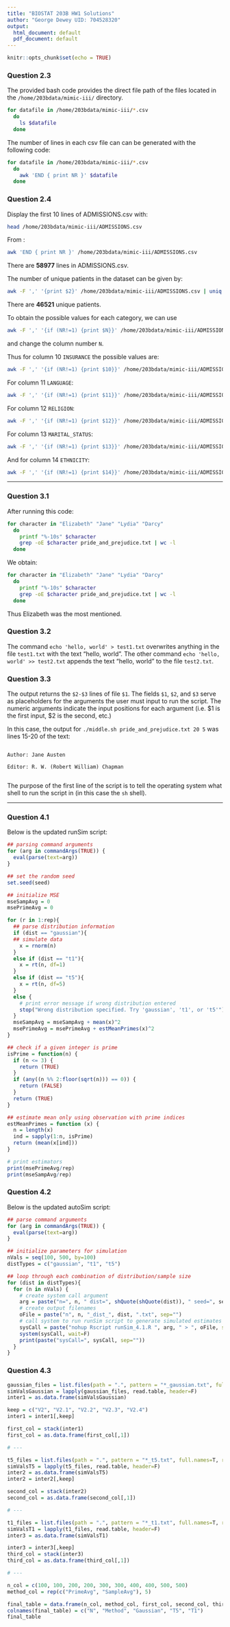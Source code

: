```yaml
---
title: "BIOSTAT 203B HW1 Solutions"
author: "George Dewey UID: 704528320"
output:
  html_document: default
  pdf_document: default
---
```


```r
knitr::opts_chunk$set(echo = TRUE)
```

### Question 2.3

The provided bash code provides the direct file path of the files located in the `/home/203bdata/mimic-iii/` directory.

```bash
for datafile in /home/203bdata/mimic-iii/*.csv
  do
    ls $datafile
  done
```

The number of lines in each csv file can can be generated with the following code:

```bash
for datafile in /home/203bdata/mimic-iii/*.csv
  do
    awk 'END { print NR }' $datafile
  done
```

### Question 2.4

Display the first 10 lines of ADMISSIONS.csv with: 

```bash
head /home/203bdata/mimic-iii/ADMISSIONS.csv
```

From :
```bash
awk 'END { print NR }' /home/203bdata/mimic-iii/ADMISSIONS.csv
```
There are **58977** lines in ADMISSIONS.csv.

The number of unique patients in the dataset can be given by:
```bash
awk -F ',' '{print $2}' /home/203bdata/mimic-iii/ADMISSIONS.csv | uniq | wc -l
```

There are **46521** unique patients.

To obtain the possible values for each category, we can use 
```bash
awk -F ',' '{if (NR!=1) {print $N}}' /home/203bdata/mimic-iii/ADMISSIONS.csv | sort | uniq
```
and change the column number `N`.
 
Thus for column 10 `INSURANCE` the possible values are:

```bash
awk -F ',' '{if (NR!=1) {print $10}}' /home/203bdata/mimic-iii/ADMISSIONS.csv | sort | uniq
```

For column 11 `LANGUAGE`:
```bash
awk -F ',' '{if (NR!=1) {print $11}}' /home/203bdata/mimic-iii/ADMISSIONS.csv | sort | uniq
```

For column 12 `RELIGION`:

```bash
awk -F ',' '{if (NR!=1) {print $12}}' /home/203bdata/mimic-iii/ADMISSIONS.csv | sort | uniq
```

For column 13 `MARITAL_STATUS`:

```bash
awk -F ',' '{if (NR!=1) {print $13}}' /home/203bdata/mimic-iii/ADMISSIONS.csv | sort | uniq
```

And for column 14 `ETHNICITY`:

```bash
awk -F ',' '{if (NR!=1) {print $14}}' /home/203bdata/mimic-iii/ADMISSIONS.csv | sort | uniq
```

---

### Question 3.1

After running this code:

```bash
for character in "Elizabeth" "Jane" "Lydia" "Darcy"
  do
    printf "%-10s" $character 
    grep -oE $character pride_and_prejudice.txt | wc -l
  done
```

We obtain:

```bash
for character in "Elizabeth" "Jane" "Lydia" "Darcy"
  do
    printf "%-10s" $character 
    grep -oE $character pride_and_prejudice.txt | wc -l
  done
```
Thus Elizabeth was the most mentioned.

### Question 3.2

The command `echo 'hello, world' > test1.txt` overwrites anything in the file `test1.txt` with the text "hello, world".  The other command `echo 'hello, world' >> test2.txt` appends the text "hello, world" to the file `test2.txt`.

### Question 3.3

The output returns the `$2-$3` lines of file `$1`.
The fields `$1`, `$2`, and `$3` serve as placeholders for the arguments the user must input to run the script.
The numeric arguments indicate the input positions for each argument (i.e. $1 is the first input, $2 is the second, etc.)

In this case, the output for `./middle.sh pride_and_prejudice.txt 20 5` was lines 15-20 of the text:

```

Author: Jane Austen

Editor: R. W. (Robert William) Chapman


```

The purpose of the first line of the script is to tell the operating system what shell to run the script in (in this case the `sh` shell).

---

### Question 4.1

Below is the updated runSim script:

```r
## parsing command arguments
for (arg in commandArgs(TRUE)) {
  eval(parse(text=arg))
}

## set the random seed
set.seed(seed)

## initialize MSE
mseSampAvg = 0
msePrimeAvg = 0

for (r in 1:rep){
  ## parse distribution information
  if (dist == "gaussian"){
  ## simulate data
    x = rnorm(n)
  }
  else if (dist == "t1"){
    x = rt(n, df=1)
  }
  else if (dist == "t5"){
    x = rt(n, df=5)
  }
  else {
    # print error message if wrong distribution entered
    stop("Wrong distribution specified. Try 'gaussian', 't1', or 't5'")
  }
  mseSampAvg = mseSampAvg + mean(x)^2
  msePrimeAvg = msePrimeAvg + estMeanPrimes(x)^2
}

## check if a given integer is prime
isPrime = function(n) {
  if (n <= 3) {
    return (TRUE)
  }
  if (any((n %% 2:floor(sqrt(n))) == 0)) {
    return (FALSE)
  }
  return (TRUE)
}

## estimate mean only using observation with prime indices
estMeanPrimes = function (x) {
  n = length(x)
  ind = sapply(1:n, isPrime)
  return (mean(x[ind]))
}

# print estimators
print(msePrimeAvg/rep)
print(mseSampAvg/rep)
```

### Question 4.2

Below is the updated autoSim script:

```r
## parse command arguments
for (arg in commandArgs(TRUE)) {
  eval(parse(text=arg))
}

## initialize parameters for simulation
nVals = seq(100, 500, by=100)
distTypes = c("gaussian", "t1", "t5")

## loop through each combination of distribution/sample size
for (dist in distTypes){
  for (n in nVals) {
    # create system call argument
    arg = paste("n=", n, " dist=", shQuote(shQuote(dist)), " seed=", seed, " rep=", rep, sep="")
    # create output filenames
    oFile = paste("n", n, "_dist_", dist, ".txt", sep="")
    # call system to run runSim script to generate simulated estimates
    sysCall = paste("nohup Rscript runSim_4.1.R ", arg, " > ", oFile, sep="")
    system(sysCall, wait=F)
    print(paste("sysCall=", sysCall, sep=""))
  }
}
```

### Question 4.3

```r
gaussian_files = list.files(path = ".", pattern = "*_gaussian.txt", full.names=T, recursive=F)
simValsGaussian = lapply(gaussian_files, read.table, header=F)
inter1 = as.data.frame(simValsGaussian)

keep = c("V2", "V2.1", "V2.2", "V2.3", "V2.4")
inter1 = inter1[,keep]

first_col = stack(inter1)
first_col = as.data.frame(first_col[,1])

# ---

t5_files = list.files(path = ".", pattern = "*_t5.txt", full.names=T, recursive=F)
simValsT5 = lapply(t5_files, read.table, header=F)
inter2 = as.data.frame(simValsT5)
inter2 = inter2[,keep]

second_col = stack(inter2)
second_col = as.data.frame(second_col[,1])

# ---

t1_files = list.files(path = ".", pattern = "*_t1.txt", full.names=T, recursive=F)
simValsT1 = lapply(t1_files, read.table, header=F)
inter3 = as.data.frame(simValsT1)

inter3 = inter3[,keep]
third_col = stack(inter3)
third_col = as.data.frame(third_col[,1])

# ---

n_col = c(100, 100, 200, 200, 300, 300, 400, 400, 500, 500)
method_col = rep(c("PrimeAvg", "SampleAvg"), 5)

final_table = data.frame(n_col, method_col, first_col, second_col, third_col)
colnames(final_table) = c("N", "Method", "Gaussian", "T5", "T1")
final_table
```



